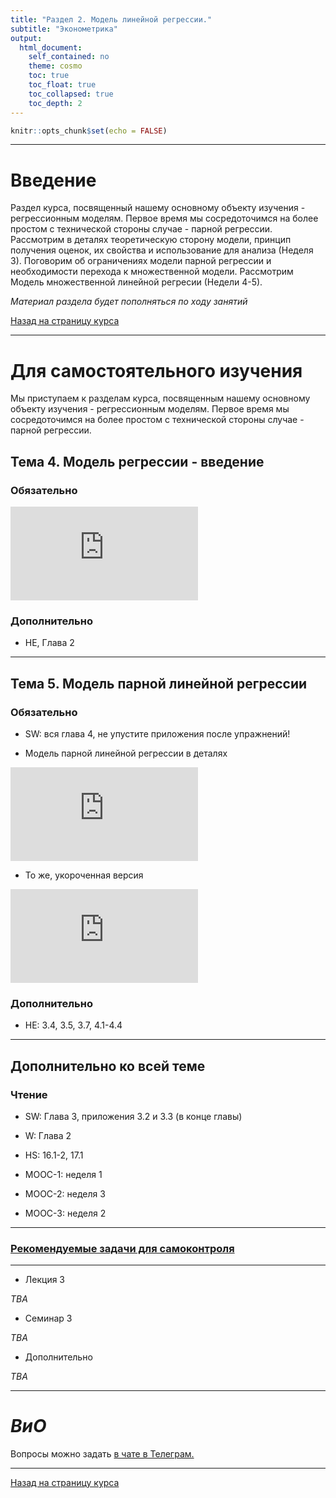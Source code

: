 ```yaml
---
title: "Раздел 2. Модель линейной регрессии."
subtitle: "Эконометрика"
output:  
  html_document:  
    self_contained: no  
    theme: cosmo
    toc: true
    toc_float: true
    toc_collapsed: true
    toc_depth: 2
---
```


```r
knitr::opts_chunk$set(echo = FALSE)
```

---

# Введение

Раздел курса, посвященный нашему основному объекту изучения - регрессионным моделям. Первое время мы сосредоточимся на более простом с технической стороны случае - парной регрессии. Рассмотрим в деталях теоретическую сторону модели, принцип получения оценок, их свойства и использование для анализа (Неделя 3). Поговорим об ограничениях модели парной регрессии и необходимости перехода к множественной модели. Рассмотрим Модель множественной линейной регресии (Недели 4-5).

*Материал раздела будет пополняться по ходу занятий*

[Назад на страницу курса](../ecox22.html)

---

# Для самостоятельного изучения

Мы приступаем к разделам курса, посвященным нашему основному объекту изучения - регрессионным моделям. Первое время мы сосредоточимся на более простом с технической стороны случае - парной регрессии. 

## Тема 4. Модель регрессии - введение

### Обязательно

<iframe src="https://www.youtube.com/embed/KOPlO00ZN_U" title="YouTube video player" frameborder="0" allow="accelerometer; autoplay; clipboard-write; encrypted-media; gyroscope; picture-in-picture" allowfullscreen></iframe>

### Дополнительно

- HE, Глава 2

---

## Тема 5. Модель парной линейной регрессии

### Обязательно

- SW: вся глава 4, не упустите приложения после упражнений!

- Модель парной линейной регрессии в деталях

<iframe src="https://www.youtube.com/embed/Gni_FfQso4o" title="YouTube video player" frameborder="0" allow="accelerometer; autoplay; clipboard-write; encrypted-media; gyroscope; picture-in-picture" allowfullscreen></iframe>

- То же, укороченная версия

<iframe src="https://www.youtube.com/embed/MLD6DGmKYc8" title="YouTube video player" frameborder="0" allow="accelerometer; autoplay; clipboard-write; encrypted-media; gyroscope; picture-in-picture" allowfullscreen></iframe>

### Дополнительно

- HE: 3.4, 3.5, 3.7, 4.1-4.4

---

## Дополнительно ко всей теме

### Чтение

- SW: Глава 3, приложения 3.2 и 3.3 (в конце главы)

- W: Глава 2

- HS: 16.1-2, 17.1

- MOOC-1: неделя 1

- MOOC-2: неделя 3

- MOOC-3: неделя 2

---

### [Рекомендуемые задачи для самоконтроля](sec2_self_control01.html)


---

- Лекция 3

*TBA*

- Семинар 3

*TBA*

-  Дополнительно

*TBA*

---

# *ВиО*

Вопросы можно задать [в чате в Телеграм.](https://t.me/+0kRsodLpmzRmZjEy)

---
[Назад на страницу курса](../ecox22.html)

